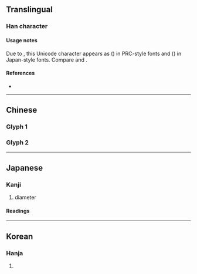 {{character info/new}}
{{also|徑|逕}}
==Translingual==
{{Han simplified forms|徑|径|径}}

===Han character===
{{Han char|rn=60|rad=彳|as=05|sn=8|four=|canj=HONOM,HOEG|ids=⿰彳𢀖(G),⿰彳圣(TJ)}}

====Usage notes====
Due to {{w|Han unification}}, this Unicode character appears as {{lang|zh|[[径]]}} ({{lang|zh|[[彳]][[𢀖]]}}) in PRC-style fonts and {{lang|ja|[[径]]}} ({{lang|ja|[[彳]][[圣]]}}) in Japan-style fonts. Compare {{lang|zh|[[茎]]}} and {{lang|ja|[[茎]]}}.

====References====
* {{Han ref|kx=0365.411|dkj=10080|dj=0686.060|hdz=20818.010|uh=5F84|ud=24452}}

----

==Chinese==
===Glyph 1===
{{Han-glyphref|⿰彳𢀖|}}
{{zh-see|徑|s}}
===Glyph 2===
{{Han-glyphref|⿰彳圣|}}
{{zh-see|徑|v}}

----

==Japanese==
{{ja-kanji forms|径|徑}}

===Kanji===
{{ja-kanji|grade=4|rs=彳05|kyu=徑}}

# diameter

====Readings====
{{ja-readings
|goon=きょう
|kanon=けい
|kun=こみち-, みち-, さしわたし-
}}

----

==Korean==

===Hanja===
{{ko-hanja|hangeul=경|eumhun=|rv=gyeong|mr=kyŏng|y=kyeng}}

# {{defn|lang=ko|sort=彳05}}